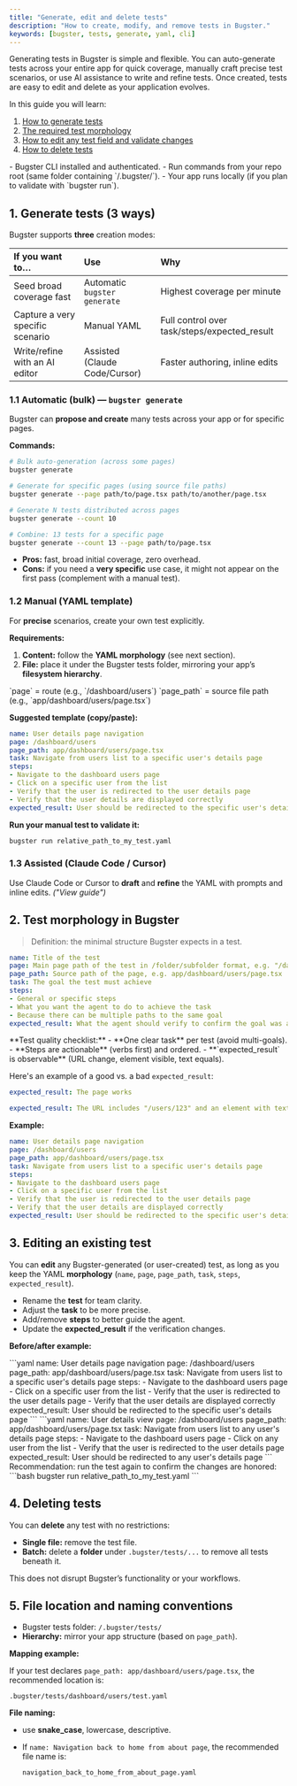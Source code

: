 ```yaml
---
title: "Generate, edit and delete tests"
description: "How to create, modify, and remove tests in Bugster."
keywords: [bugster, tests, generate, yaml, cli]
---
```


Generating tests in Bugster is simple and flexible. You can auto-generate tests across your entire app for quick coverage, manually craft precise test scenarios, or use AI assistance to write and refine tests. Once created, tests are easy to edit and delete as your application evolves.

In this guide you will learn: 

1. [How to generate tests](#1-generate-tests-3-ways)
2. [The required test morphology](#2-test-morphology-in-bugster)
3. [How to edit any test field and validate changes](#3-editing-an-existing-test)
4. [How to delete tests](#4-deleting-tests)

<Card title="Prerequisites">
- Bugster CLI installed and authenticated.
- Run commands from your repo root (same folder containing `/.bugster/`).
- Your app runs locally (if you plan to validate with `bugster run`).
</Card>

## 1. Generate tests (3 ways)

Bugster supports **three** creation modes:

| If you want to… | Use | Why |
| :--- | :--- | :--- |
| Seed broad coverage fast | Automatic `bugster generate` | Highest coverage per minute |
| Capture a very specific scenario | Manual YAML | Full control over task/steps/expected_result |
| Write/refine with an AI editor | Assisted (Claude Code/Cursor) | Faster authoring, inline edits |

### 1.1 Automatic (bulk) — `bugster generate`

Bugster can **propose and create** many tests across your app or for specific pages.

**Commands:**
```bash
# Bulk auto-generation (across some pages)
bugster generate

# Generate for specific pages (using source file paths)
bugster generate --page path/to/page.tsx path/to/another/page.tsx

# Generate N tests distributed across pages
bugster generate --count 10

# Combine: 13 tests for a specific page
bugster generate --count 13 --page path/to/page.tsx
```

- **Pros:** fast, broad initial coverage, zero overhead.
- **Cons:** if you need a **very specific** use case, it might not appear on the first pass (complement with a manual test).

### 1.2 Manual (YAML template)

For **precise** scenarios, create your own test explicitly.

**Requirements:**

1.  **Content:** follow the **YAML morphology** (see next section).
2.  **File:** place it under the Bugster tests folder, mirroring your app’s **filesystem hierarchy**.

<Info>
`page` = route (e.g., `/dashboard/users`)  
`page_path` = source file path (e.g., `app/dashboard/users/page.tsx`)
</Info>

**Suggested template (copy/paste):**
```yaml
name: User details page navigation
page: /dashboard/users
page_path: app/dashboard/users/page.tsx
task: Navigate from users list to a specific user's details page
steps:
- Navigate to the dashboard users page
- Click on a specific user from the list
- Verify that the user is redirected to the user details page
- Verify that the user details are displayed correctly
expected_result: User should be redirected to the specific user's details page
```

**Run your manual test to validate it:**
```bash
bugster run relative_path_to_my_test.yaml
```

### 1.3 Assisted (Claude Code / Cursor)

Use Claude Code or Cursor to **draft** and **refine** the YAML with prompts and inline edits. *("View guide")*

## 2. Test morphology in Bugster

> Definition: the minimal structure Bugster expects in a test.

```yaml
name: Title of the test
page: Main page path of the test in /folder/subfolder format, e.g. "/dashboard/users"
page_path: Source path of the page, e.g. app/dashboard/users/page.tsx
task: The goal the test must achieve
steps:
- General or specific steps
- What you want the agent to do to achieve the task
- Because there can be multiple paths to the same goal
expected_result: What the agent should verify to confirm the goal was achieved
```

<Check>
**Test quality checklist:**
- **One clear task** per test (avoid multi-goals).
- **Steps are actionable** (verbs first) and ordered.
- **`expected_result` is observable** (URL change, element visible, text equals).
</Check>

Here's an example of a good vs. a bad `expected_result`:
<CodeGroup>
```yaml ❌ Vague
expected_result: The page works
```
```yaml ✅ Observable
expected_result: The URL includes "/users/123" and an element with text "User details" is visible
```
</CodeGroup>

**Example:**
```yaml
name: User details page navigation
page: /dashboard/users
page_path: app/dashboard/users/page.tsx
task: Navigate from users list to a specific user's details page
steps:
- Navigate to the dashboard users page
- Click on a specific user from the list
- Verify that the user is redirected to the user details page
- Verify that the user details are displayed correctly
expected_result: User should be redirected to the specific user's details page
```

## 3. Editing an existing test

You can **edit** any Bugster-generated (or user-created) test, as long as you keep the YAML **morphology** (`name`, `page`, `page_path`, `task`, `steps`, `expected_result`).

- Rename the **test** for team clarity.
- Adjust the **task** to be more precise.
- Add/remove **steps** to better guide the agent.
- Update the **expected_result** if the verification changes.

**Before/after example:**

<Tabs>
<Tab title="Old">
```yaml
name: User details page navigation
page: /dashboard/users
page_path: app/dashboard/users/page.tsx
task: Navigate from users list to a specific user's details page
steps:
- Navigate to the dashboard users page
- Click on a specific user from the list
- Verify that the user is redirected to the user details page
- Verify that the user details are displayed correctly
expected_result: User should be redirected to the specific user's details page
```
</Tab>
<Tab title="New">
```yaml
name: User details view
page: /dashboard/users
page_path: app/dashboard/users/page.tsx
task: Navigate from users list to any user's details page
steps:
- Navigate to the dashboard users page
- Click on any user from the list
- Verify that the user is redirected to the user details page
expected_result: User should be redirected to any user's details page
```
</Tab>
</Tabs>

<Tip>
Recommendation: run the test again to confirm the changes are honored:
```bash
bugster run relative_path_to_my_test.yaml
```
</Tip>

## 4. Deleting tests

You can **delete** any test with no restrictions:

- **Single file:** remove the test file.
- **Batch:** delete a **folder** under `.bugster/tests/...` to remove all tests beneath it.

<Info>
This does not disrupt Bugster’s functionality or your workflows.
</Info>

## 5. File location and naming conventions

- Bugster tests folder: `/.bugster/tests/`
- **Hierarchy:** mirror your app structure (based on `page_path`).

**Mapping example:**

If your test declares `page_path: app/dashboard/users/page.tsx`, the recommended location is:

```
.bugster/tests/dashboard/users/test.yaml
```

**File naming:**

- use **snake_case**, lowercase, descriptive.
- If `name: Navigation back to home from about page`, the recommended file name is:
    
    ```
    navigation_back_to_home_from_about_page.yaml
    ```